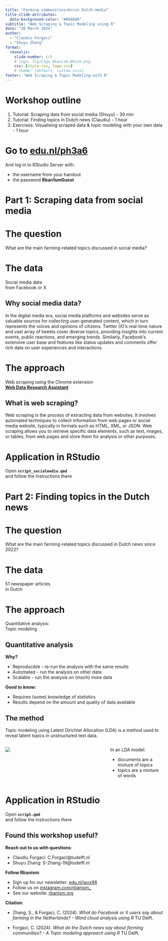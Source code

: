 ```yaml
---
title: "Farming communities<br>in Dutch media"
title-slide-attributes:
  data-background-color: "#00A6D6"
subtitle: "Web Scraping & Topic Modeling using R"
date: "20 March 2024"
author:
  - "Claudiu Forgaci"
  - "Shuyu Zhang"
format: 
  revealjs:
    slide-number: c/t
    # logo: fig/Logo_Rbanism_White.png
    css: [style.css, logo.css]
    # theme: [default, custom.scss]
footer: "Web Scraping & Topic Modeling with R"
---
```


# Workshop outline {.smaller background-color="#00A6D6"}

1. Tutorial: Scraping data from social media (Shuyu) - 30 min
2. Tutorial: Finding topics in Dutch news (Claudiu) - 1 hour
3. Exercises: Visualising scraped data & topic modeling with your own data - 1 hour

# Go to [edu.nl/ph3a6](https://edu.nl/ph3a6) {background-color="#00A6D6"}

And log in to RStudio Server with:

-   the username from your handout
-   the password <b>Rban1smGuest</b>

# Part 1: Scraping data from social media {.center background-color="#009B77"}

# The question {.center background-color="#009B77"}

What are the main farming-related topics discussed in social media?

# The data {.center background-image="fig/x.png"}

Social media data<br>from Facebook or X

## Why social media data?

In the digital media era, social media platforms and websites serve as valuable sources for collecting user-generated content, which in turn represents the voices and opinions of citizens. Twitter (X)'s real-time nature and vast array of tweets cover diverse topics, providing insights into current events, public reactions, and emerging trends. Similarly, Facebook's extensive user base and features like status updates and comments offer rich data on user experiences and interactions. 

# The approach {.center background-color="#009B77"}

Web scraping using the Chrome extension<br><b>[Web Data Research Assistant](https://southampton.ac.uk/~lac/WebDataResearchAssistant/)</b>

## What is web scraping?

Web scraping is the process of extracting data from websites. It involves automated techniques to collect information from web pages or social media website, typically in formats such as HTML, XML, or JSON. Web scraping allows you to retrieve specific data elements, such as text, images, or tables, from web pages and store them for analysis or other purposes.

# Application in RStudio {background-color="#009B77"}

Open **`script_socialmedia.qmd`**<br>
and follow the instructions there

# Part 2: Finding topics in the Dutch news {.center background-color="#0076C2"}

# The question {.center background-color="#0076C2"}

What are the main farming-related topics discussed in Dutch news since 2022?

# The data {.center background-image="fig/news.jpg"}

51 newspaper articles<br>in Dutch

# The approach {.center background-color="#0076C2"}

Quantitative analysis:<br>Topic modeling

## Quantitative analysis

<b>Why?</b>

-   Reproducible - re-run the analysis with the same results
-   Automated - run the analysis on other data
-   Scalable - run the analysis on (much) more data

<b>Good to know:</b>

-   Requires (some) knowledge of statistics
-   Results depend on the amount and quality of data available

## The method

Topic modeling using Latent Dirichlet Allocation (LDA) is a method used to reveal latent topics in unstructured text data. 

::: {.columns}
::: {.column width="65%"}
![](fig/lda.png)
:::
::: {.column width="35%"}
In an LDA model: 

- documents are a mixture of topics
- topics are a mixture of words
:::
:::

# Application in RStudio {background-color="#00A6D6"}

Open **`script.qmd`**<br>
and follow the instructions there

## Found this workshop useful? {.smaller}

**Reach out to us with questions**:

- Claudiu Forgaci: C.Forgaci@tudelft.nl
-	Shuyu Zhang: S-Zhang-19@tudelft.nl

**Follow Rbanism**:

-	Sign up for our newsletter: [edu.nl/wxx98](https://edu.nl/wxx98)
-	Follow us on [instagram.com/rbanism_](https://instagram.com/rbanism_)
-	See our website: [rbanism.org](https://rbanism.org)

**Citation**:

- Zhang, S., & Forgaci, C. (2024). *What do Facebook or X users say about farming in the Netherlands? - Word cloud analysis using R* TU Delft.

- Forgaci, C. (2024). *What do the Dutch news say about farming communities? - A Topic modeling approach using R* TU Delft.
